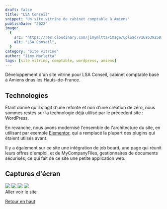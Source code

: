 ```yaml
---
draft: false
title: "LSA Conseil"
snippet: "Un site vitrine de cabinet comptable à Amiens"
publishDate: "2022"
image:
  {
    src: "https://res.cloudinary.com/jimymltta/image/upload/v1695392507/LSA%20Conseil/lsaconseil-1_ukvege.png",
    alt: "LSA Conseil",
  }
category: "Site vitrine"
author: "Jimy Marletta"
tags: [site vitrine, comptable, wordpress, amiens]
---
```



Développement d'un site vitrine pour LSA Conseil, cabinet comptable basé à Amiens dnas les Hauts-de-France.

## Technologies

Étant donné qu'il s'agit d'une refonte et non d'une création de zéro, nous sommes restés sur la technologie déjà utilisé par le précédent site : WordPress.

En revanche, nous avons modernisé l'ensemble de l'architecture du site, en utilisant par exemple [Elementor](https://elementor.com), qui a remplacé la plupart des plugins qui étaient utlisés avant.

Il y a également sur ce site une intégration de job board, une page qui réunit leurs offres d'emploi, et de MyCompanyFiles, gestionnaires de documents sécurisés, ce qui fait de ce site une petite application web.

## Captures d'écran

<img src="https://res.cloudinary.com/jimymltta/image/upload/v1695392507/LSA%20Conseil/lsaconseil-1_ukvege.png" />
<img src="https://res.cloudinary.com/jimymltta/image/upload/v1695392504/LSA%20Conseil/lsaconseil-2_xzma8b.png" />
<img src="https://res.cloudinary.com/jimymltta/image/upload/v1695392504/LSA%20Conseil/lsaconseil-3_adt7zu.png" />
<img src="https://res.cloudinary.com/jimymltta/image/upload/v1695392505/LSA%20Conseil/lsaconseil-4_govt5e.png" />

<br />
<div>
  <Link href="https://lsaconseil.fr">Aller voir le site</Link>
</div>

[Retour en haut](#top)
